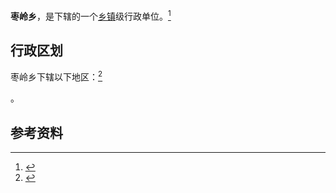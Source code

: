 {{中国乡级行政区|14/10/29/204/000}}

'''枣岭乡'''，是{{PRC admin/fullname|14/10/29/204/000|3}}下辖的一个[[乡镇|乡镇]]级行政单位。<ref>{{PRC admin/ref sgc|{{PRC admin/parent|14/10/29/204/000}}}}</ref>

== 行政区划 ==

枣岭乡下辖以下地区：<ref>{{PRC admin/ref sgc|14/10/29/204/000}}</ref>

{{PRC admin/children|14/10/29/204/000}}。

== 参考资料 ==

{{reflist}}

{{行政区划小作品}}
{{PRC admin/navcat|14/10/29/204/000}}